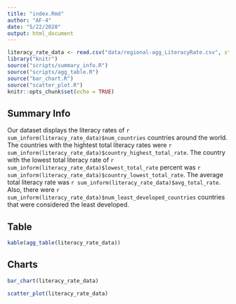 ```yaml
---
title: "index.Rmd"
author: "AF-4"
date: "5/22/2020"
output: html_document
---
```


```r
literacy_rate_data <- read.csv("data/regional-agg_LiteracyRate.csv", stringsAsFactors = FALSE)
library("knitr")
source("scripts/summary_info.R")
source("scripts/agg_table.R")
source("bar_chart.R")
source("scatter_plot.R")
knitr::opts_chunk$set(echo = TRUE)
```

## Summary Info
Our dataset displays the literacy rates of `r sum_inform(literacy_rate_data)$num_countries` countries around the world. The countries with the hightest total literacy rates were `r sum_inform(literacy_rate_data)$country_highest_total_rate`. The country with the lowest total literacy rate of `r sum_inform(literacy_rate_data)$lowest_total_rate` percent was `r sum_inform(literacy_rate_data)$country_lowest_total_rate`. The average total literacy rate was `r sum_inform(literacy_rate_data)$avg_total_rate`. Also, there were `r sum_inform(literacy_rate_data)$num_least_developed_countries` countries that were considered the least developed.

## Table
```r
kable(agg_table(literacy_rate_data))
```

## Charts
```r
bar_chart(literacy_rate_data)
```

```r
scatter_plot(literacy_rate_data)
```